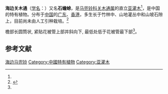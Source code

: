 {{Speciesbox
| status = 
| status_system = 
| image =
| genus = Isotrema
| species = thwaitesii
| authority =  (Hook.) X. X. Zhu, S. Liao & J. S. Ma
| synonyms = 
* 海边马兜铃 ''Aristolochia thwaitesii'' Hook.
* ''Siphisia thwaitesii'' (Hook.) Klotzsch
| synonyms_ref = <ref name="biods.2019183">{{cite journal |last1=Xinxin |first1=Zhu |last2=Jun |first2=Wang |last3=Shuai |first3=Liao |last4=Jinshuang |first4=Ma |title=Synopsis of Aristolochia L. and Isotrema Raf. (Aristolochiaceae) in China |journal=Biodiversity Science |date=2019-10-20 |volume=27 |issue=10 |pages=1143 |doi=10.17520/biods.2019183}}</ref>
}}

'''海边关木通'''（[[学名|学名]]：{{lang|la|''Isotrema thwaitesii''}}）又名'''石蟾蜍'''，是[[马兜铃科|马兜铃科]][[关木通属|关木通属]]的直立[[亚灌木|亚灌木]]<ref name="biods.2019183" />，是中国的特有植物。分布于[[中国|中国]]的[[广东|广东]]、[[香港|香港]]，多生长于竹林中、山地灌丛中和山坡石隙上，目前尚未由人工引种栽培。<ref>{{cite web| url =http://www.bioinfo.cn/db05/KmzwSpecies.php?action=view&id=1355| title =海边马兜铃| work =《中国高等植物数据库全库》| publisher =中国科学院微生物研究所| author =昆明植物研究所| accessdate =2009-02-22| deadurl =yes| archiveurl =https://web.archive.org/web/20160305071740/http://www.bioinfo.cn/db05/KmzwSpecies.php?action=view&id=1355| archivedate =2016-03-05}}</ref>

檐部长圆筒状, 紧贴花被管上部并斜向下, 最低处低于花被管最下部<ref name="biods.2019183" />。

==参考文献==
{{reflist}}

{{Taxonbar|from=Q89020856}}
[[Category:关木通属|海边马兜铃]]
[[Category:中國特有植物|Category:中國特有植物]]
[[Category:亚灌木|Category:亚灌木]]
{{植物小作品}}